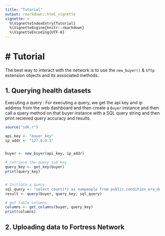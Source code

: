 ```yaml
---
title: "Tutorial"
output: rmarkdown::html_vignette
vignette: >
  %\VignetteIndexEntry{Tutorial}
  %\VignetteEngine{knitr::rmarkdown}
  %\VignetteEncoding{UTF-8}
---
```


# Tutorial
========

The best way to interact with the network is to use the `new_buyer()` & `Sftp` extension objects and its associated methods.


## 1. Querying health datasets

Executing a query :
For executing a query, we get the api key and ip address from the web dashboard and then create a
``Buyer`` instance and then call a query method on that buyer instance with a SQL query string and then print recieved query accuracy and results.


``` r
source("sdk.r")

api_key <- "buyer_key"
ip_addr <- "127.0.0.1"


buyer <- new_buyer(api_key, ip_addr)

# retrieve the query sub key
query_key <- get_key(buyer)
print(query_key)


# Initiate a query
sql_query <- "select count(*) as numpeople from public.condition_era_death"
result <- query(buyer, query_key, sql_query)

# get table columns
columns <- get_columns(buyer, query_key)
print(columns)
```


## 2. Uploading data to Fortress Network